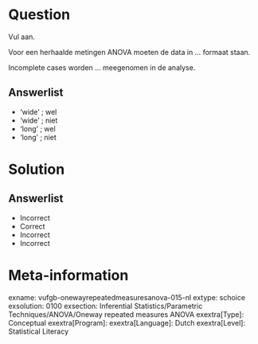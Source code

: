 Question
========
  
Vul aan.

Voor een herhaalde metingen ANOVA moeten de data in ... formaat staan.

Incomplete cases worden ... meegenomen in de analyse.

Answerlist
----------
* ‘wide’ ; wel
* ‘wide’ ; niet
* ‘long’ ; wel
* ‘long’ ; niet

Solution
========

Answerlist
----------
* Incorrect
* Correct
* Incorrect
* Incorrect

Meta-information
================
exname: vufgb-onewayrepeatedmeasuresanova-015-nl
extype: schoice
exsolution: 0100
exsection: Inferential Statistics/Parametric Techniques/ANOVA/Oneway repeated measures ANOVA
exextra[Type]: Conceptual
exextra[Program]: 
exextra[Language]: Dutch
exextra[Level]: Statistical Literacy